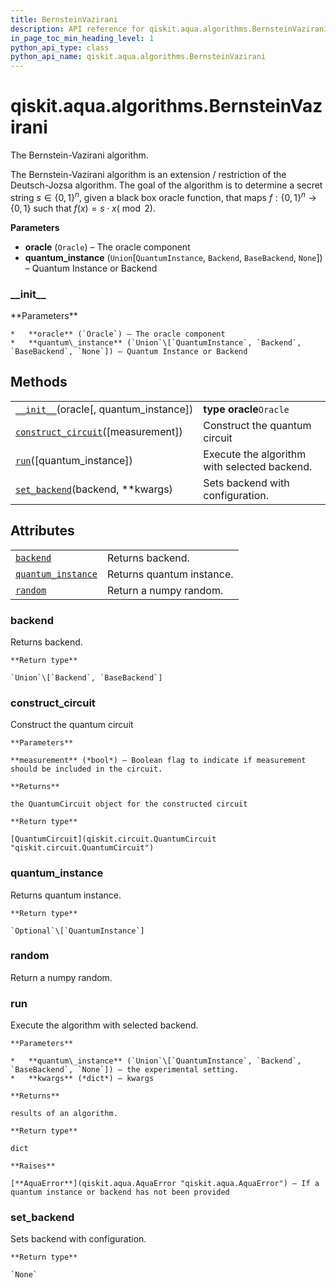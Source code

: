 ```yaml
---
title: BernsteinVazirani
description: API reference for qiskit.aqua.algorithms.BernsteinVazirani
in_page_toc_min_heading_level: 1
python_api_type: class
python_api_name: qiskit.aqua.algorithms.BernsteinVazirani
---
```


<span id="qiskit-aqua-algorithms-bernsteinvazirani" />

# qiskit.aqua.algorithms.BernsteinVazirani

<Class id="qiskit.aqua.algorithms.BernsteinVazirani" isDedicatedPage={true} github="https://github.com/qiskit-community/qiskit-aqua/tree/stable/0.8/qiskit/aqua/algorithms/education/bernstein_vazirani.py" signature="BernsteinVazirani(oracle, quantum_instance=None)">
  The Bernstein-Vazirani algorithm.

  The Bernstein-Vazirani algorithm is an extension / restriction of the Deutsch-Jozsa algorithm. The goal of the algorithm is to determine a secret string $s \in \{0,1\}^n$, given a black box oracle function, that maps $f:\{0,1\}^n \rightarrow \{0,1\}$ such that $f(x)=s \cdot x (\bmod 2)$.

  **Parameters**

  *   **oracle** (`Oracle`) – The oracle component
  *   **quantum\_instance** (`Union`\[`QuantumInstance`, `Backend`, `BaseBackend`, `None`]) – Quantum Instance or Backend

  ### \_\_init\_\_

  <Function id="qiskit.aqua.algorithms.BernsteinVazirani.__init__" signature="__init__(oracle, quantum_instance=None)">
    **Parameters**

    *   **oracle** (`Oracle`) – The oracle component
    *   **quantum\_instance** (`Union`\[`QuantumInstance`, `Backend`, `BaseBackend`, `None`]) – Quantum Instance or Backend
  </Function>

  ## Methods

  |                                                                                                                                                                 |                                              |
  | --------------------------------------------------------------------------------------------------------------------------------------------------------------- | -------------------------------------------- |
  | [`__init__`](#qiskit.aqua.algorithms.BernsteinVazirani.__init__ "qiskit.aqua.algorithms.BernsteinVazirani.__init__")(oracle\[, quantum\_instance])              | **type oracle**`Oracle`                      |
  | [`construct_circuit`](#qiskit.aqua.algorithms.BernsteinVazirani.construct_circuit "qiskit.aqua.algorithms.BernsteinVazirani.construct_circuit")(\[measurement]) | Construct the quantum circuit                |
  | [`run`](#qiskit.aqua.algorithms.BernsteinVazirani.run "qiskit.aqua.algorithms.BernsteinVazirani.run")(\[quantum\_instance])                                     | Execute the algorithm with selected backend. |
  | [`set_backend`](#qiskit.aqua.algorithms.BernsteinVazirani.set_backend "qiskit.aqua.algorithms.BernsteinVazirani.set_backend")(backend, \*\*kwargs)              | Sets backend with configuration.             |

  ## Attributes

  |                                                                                                                                              |                           |
  | -------------------------------------------------------------------------------------------------------------------------------------------- | ------------------------- |
  | [`backend`](#qiskit.aqua.algorithms.BernsteinVazirani.backend "qiskit.aqua.algorithms.BernsteinVazirani.backend")                            | Returns backend.          |
  | [`quantum_instance`](#qiskit.aqua.algorithms.BernsteinVazirani.quantum_instance "qiskit.aqua.algorithms.BernsteinVazirani.quantum_instance") | Returns quantum instance. |
  | [`random`](#qiskit.aqua.algorithms.BernsteinVazirani.random "qiskit.aqua.algorithms.BernsteinVazirani.random")                               | Return a numpy random.    |

  ### backend

  <Function id="qiskit.aqua.algorithms.BernsteinVazirani.backend" signature="property backend">
    Returns backend.

    **Return type**

    `Union`\[`Backend`, `BaseBackend`]
  </Function>

  ### construct\_circuit

  <Function id="qiskit.aqua.algorithms.BernsteinVazirani.construct_circuit" signature="construct_circuit(measurement=False)">
    Construct the quantum circuit

    **Parameters**

    **measurement** (*bool*) – Boolean flag to indicate if measurement should be included in the circuit.

    **Returns**

    the QuantumCircuit object for the constructed circuit

    **Return type**

    [QuantumCircuit](qiskit.circuit.QuantumCircuit "qiskit.circuit.QuantumCircuit")
  </Function>

  ### quantum\_instance

  <Function id="qiskit.aqua.algorithms.BernsteinVazirani.quantum_instance" signature="property quantum_instance">
    Returns quantum instance.

    **Return type**

    `Optional`\[`QuantumInstance`]
  </Function>

  ### random

  <Function id="qiskit.aqua.algorithms.BernsteinVazirani.random" signature="property random">
    Return a numpy random.
  </Function>

  ### run

  <Function id="qiskit.aqua.algorithms.BernsteinVazirani.run" signature="run(quantum_instance=None, **kwargs)">
    Execute the algorithm with selected backend.

    **Parameters**

    *   **quantum\_instance** (`Union`\[`QuantumInstance`, `Backend`, `BaseBackend`, `None`]) – the experimental setting.
    *   **kwargs** (*dict*) – kwargs

    **Returns**

    results of an algorithm.

    **Return type**

    dict

    **Raises**

    [**AquaError**](qiskit.aqua.AquaError "qiskit.aqua.AquaError") – If a quantum instance or backend has not been provided
  </Function>

  ### set\_backend

  <Function id="qiskit.aqua.algorithms.BernsteinVazirani.set_backend" signature="set_backend(backend, **kwargs)">
    Sets backend with configuration.

    **Return type**

    `None`
  </Function>
</Class>

